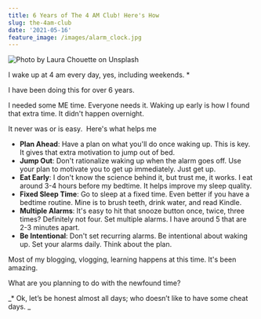 ```yaml
---
title: 6 Years of The 4 AM Club! Here's How
slug: the-4am-club
date: '2021-05-16'
feature_image: /images/alarm_clock.jpg
---
```

![Photo by Laura Chouette on Unsplash](/images/alarm_clock.jpg)

I wake up at 4 am every day, yes, including weekends. \*

I have been doing this for over 6 years.

I needed some ME time. Everyone needs it. Waking up early is how I found that extra time. It didn't happen overnight.

It never was or is easy.  Here's what helps me

-   **Plan Ahead**: Have a plan on what you'll do once waking up. This is key. It gives that extra motivation to jump out of bed.
-   **Jump Out**: Don't rationalize waking up when the alarm goes off. Use your plan to motivate you to get up immediately. Just get up.
-   **Eat Early**: I don't know the science behind it, but trust me, it works. I eat around 3-4 hours before my bedtime. It helps improve my sleep quality.
-   **Fixed Sleep Time**: Go to sleep at a fixed time. Even better if you have a bedtime routine. Mine is to brush teeth, drink water, and read Kindle.
-   **Multiple Alarms**: It's easy to hit that snooze button once, twice, three times? Definitely not four. Set multiple alarms. I have around 5 that are 2-3 minutes apart.
-   **Be Intentional**: Don't set recurring alarms. Be intentional about waking up. Set your alarms daily. Think about the plan.

Most of my blogging, vlogging, learning happens at this time. It's been amazing.

What are you planning to do with the newfound time?

\_\* Ok, let’s be honest almost all days; who doesn’t like to have some cheat days. \_
